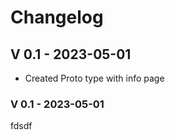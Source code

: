 ---
---

# Changelog

## V 0.1 - 2023-05-01

-   Created Proto type with info page

### V 0.1 - 2023-05-01

fdsdf
